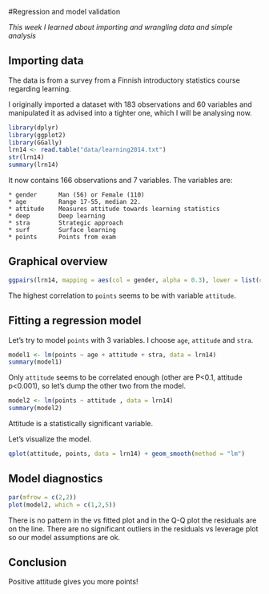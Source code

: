 #Regression and model validation

*This week I learned about importing and wrangling data and simple analysis*



## Importing data

The data is from a survey from a Finnish introductory statistics course regarding learning.

I originally imported a dataset with 183 observations and 60 variables and manipulated it as advised into a tighter one, which I will be analysing now.

```r
library(dplyr)
library(ggplot2)
library(GGally)
lrn14 <- read.table("data/learning2014.txt")
str(lrn14)
summary(lrn14)
``` 

It now contains 166 observations and 7 variables. The variables are:
```
* gender      Man (56) or Female (110)
* age         Range 17-55, median 22.
* attitude    Measures attitude towards learning statistics
* deep        Deep learning
* stra        Strategic approach
* surf        Surface learning
* points      Points from exam
```



## Graphical overview
```r
ggpairs(lrn14, mapping = aes(col = gender, alpha = 0.3), lower = list(combo = wrap("facethist", bins = 20)))

```

The highest correlation to `points` seems to be with variable `attitude`.





## Fitting a regression model

Let's try to model `points ` with 3 variables. I choose `age`, `attitude` and `stra`.

```r
model1 <- lm(points ~ age + attitude + stra, data = lrn14)
summary(model1)
```

Only `attitude`  seems to be correlated enough (other are P<0.1, attitude p<0.001), so let's dump the other two from the model.

```r
model2 <- lm(points ~ attitude , data = lrn14)
summary(model2)
```

Attitude is a statistically significant variable. 

Let's visualize the model.

```r
qplot(attitude, points, data = lrn14) + geom_smooth(method = "lm")
```




## Model diagnostics
```r
par(mfrow = c(2,2))
plot(model2, which = c(1,2,5)) 
```

There is no pattern in the vs fitted plot and in the Q-Q plot the residuals are on the line. There are no significant outliers in the residuals vs leverage plot so our model assumptions are ok.

## Conclusion

Positive attitude gives you more points!

